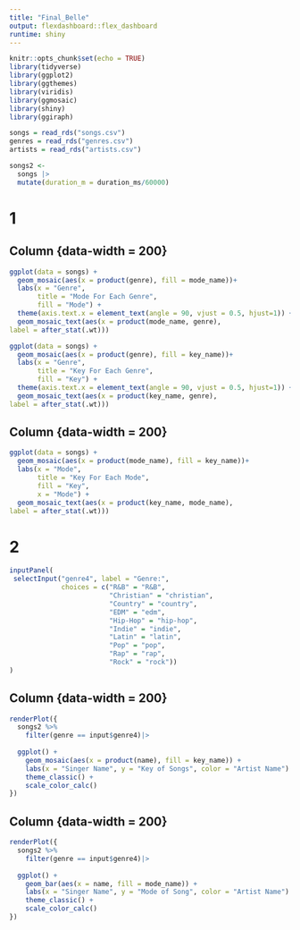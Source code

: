 ```yaml
---
title: "Final_Belle"
output: flexdashboard::flex_dashboard
runtime: shiny
---
```


```r
knitr::opts_chunk$set(echo = TRUE)
library(tidyverse)
library(ggplot2)
library(ggthemes)
library(viridis)
library(ggmosaic)
library(shiny)
library(ggiraph)
```

```r
songs = read_rds("songs.csv")
genres = read_rds("genres.csv")
artists = read_rds("artists.csv")

songs2 <- 
  songs |>
  mutate(duration_m = duration_ms/60000)

```


1
==========================


Column {data-width = 200}
-------------------------
```r
ggplot(data = songs) + 
  geom_mosaic(aes(x = product(genre), fill = mode_name))+
  labs(x = "Genre",
       title = "Mode For Each Genre",
       fill = "Mode") +
  theme(axis.text.x = element_text(angle = 90, vjust = 0.5, hjust=1)) +
  geom_mosaic_text(aes(x = product(mode_name, genre),
label = after_stat(.wt))) 

ggplot(data = songs) + 
  geom_mosaic(aes(x = product(genre), fill = key_name))+
  labs(x = "Genre",
       title = "Key For Each Genre",
       fill = "Key") +
  theme(axis.text.x = element_text(angle = 90, vjust = 0.5, hjust=1)) +
  geom_mosaic_text(aes(x = product(key_name, genre),
label = after_stat(.wt)))


```


Column {data-width = 200}
-------------------------
```r
ggplot(data = songs) + 
  geom_mosaic(aes(x = product(mode_name), fill = key_name))+
  labs(x = "Mode",
       title = "Key For Each Mode",
       fill = "Key",
       x = "Mode") +
  geom_mosaic_text(aes(x = product(key_name, mode_name),
label = after_stat(.wt)))

```




2
==========================

```r
inputPanel(
 selectInput("genre4", label = "Genre:", 
             choices = c("R&B" = "R&B",
                         "Christian" = "christian",
                         "Country" = "country",
                         "EDM" = "edm",
                         "Hip-Hop" = "hip-hop",
                         "Indie" = "indie",
                         "Latin" = "latin",
                         "Pop" = "pop",
                         "Rap" = "rap",
                         "Rock" = "rock"))
)
```

Column {data-width = 200}
-------------------------

```r
renderPlot({
  songs2 %>%
    filter(genre == input$genre4)|>
    
  ggplot() +
    geom_mosaic(aes(x = product(name), fill = key_name)) +
    labs(x = "Singer Name", y = "Key of Songs", color = "Artist Name") + 
    theme_classic() + 
    scale_color_calc()
})
```


Column {data-width = 200}
-------------------------------------
```r
renderPlot({
  songs2 %>%
    filter(genre == input$genre4)|>
    
  ggplot() +
    geom_bar(aes(x = name, fill = mode_name)) +
    labs(x = "Singer Name", y = "Mode of Song", color = "Artist Name") + 
    theme_classic() + 
    scale_color_calc()
})
```
